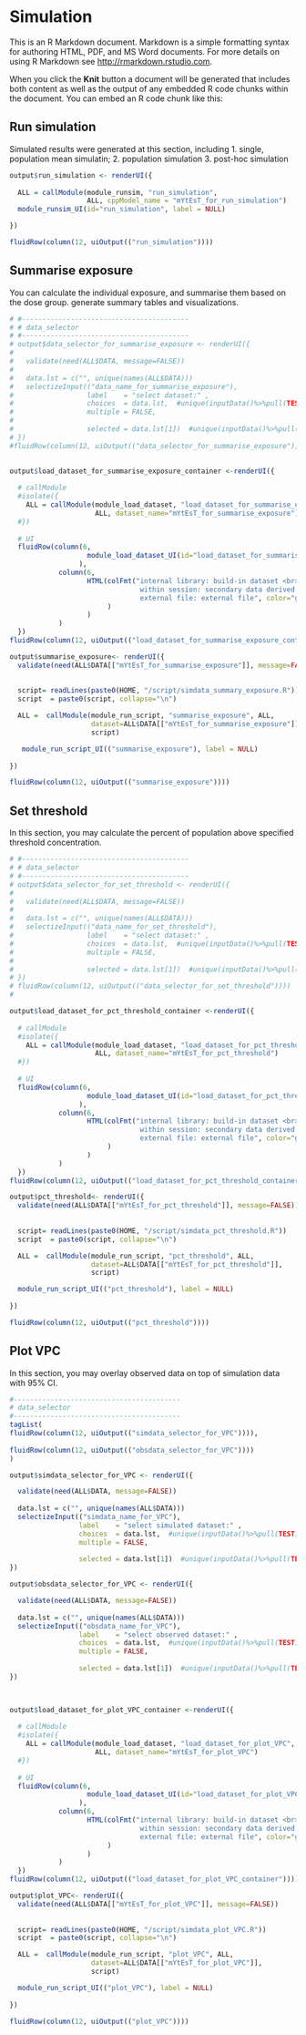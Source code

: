  

# Simulation <a name="run_sim"></a>

This is an R Markdown document. Markdown is a simple formatting syntax for authoring HTML, PDF, and MS Word documents. For more details on using R Markdown see <http://rmarkdown.rstudio.com>.

When you click the **Knit** button a document will be generated that includes both content as well as the output of any embedded R code chunks within the document. You can embed an R code chunk like this: 


## Run simulation <a name="run_sim"></a>

Simulated results were generated at this section, including 
1. single, population mean simulatin; 
2. population simulation
3. post-hoc simulation

```r
output$run_simulation <- renderUI({ 
   
  ALL = callModule(module_runsim, "run_simulation", 
                   ALL, cppModel_name = "mYtEsT_for_run_simulation")  
  module_runsim_UI(id="run_simulation", label = NULL)

})

fluidRow(column(12, uiOutput(("run_simulation"))))
```

 
 
## Summarise exposure <a name="run_sim"></a>
You can calculate the individual exposure, and summarise them based on the dose group. 
generate summary tables and visualizations. 

```r
# #-----------------------------------------
# # data_selector
# #-----------------------------------------
# output$data_selector_for_summarise_exposure <- renderUI({
# 
#   validate(need(ALL$DATA, message=FALSE))
#   
#   data.lst = c("", unique(names(ALL$DATA)))
#   selectizeInput(("data_name_for_summarise_exposure"), 
#                  label    = "select dataset:" , 
#                  choices  = data.lst,  #unique(inputData()%>%pull(TEST)),    
#                  multiple = FALSE, 
#                  
#                  selected = data.lst[1])  #unique(inputData()%>%pull(TEST))[1])   
# })
#fluidRow(column(12, uiOutput(("data_selector_for_summarise_exposure"))))
  
```


```r
output$load_dataset_for_summarise_exposure_container <-renderUI({
   
  # callModule 
  #isolate({ 
    ALL = callModule(module_load_dataset, "load_dataset_for_summarise_exposure", 
                     ALL, dataset_name="mYtEsT_for_summarise_exposure")
  #})
  
  # UI  
  fluidRow(column(6, 
                   module_load_dataset_UI(id="load_dataset_for_summarise_exposure", label=NULL)
                 ), 
            column(6, 
                   HTML(colFmt("internal library: build-in dataset <br>
                                within session: secondary data derived from the original <br> 
                                external file: external file", color="gray")
                        )
                   )
            )  
  })
fluidRow(column(12, uiOutput(("load_dataset_for_summarise_exposure_container"))))
```
 
  
```r

output$summarise_exposure<- renderUI({  
  validate(need(ALL$DATA[["mYtEsT_for_summarise_exposure"]], message=FALSE))
  
  
  script= readLines(paste0(HOME, "/script/simdata_summary_exposure.R"))
  script  = paste0(script, collapse="\n")

  ALL =  callModule(module_run_script, "summarise_exposure", ALL, 
                    dataset=ALL$DATA[["mYtEsT_for_summarise_exposure"]], 
                    script)

   module_run_script_UI(("summarise_exposure"), label = NULL) 
     
})

fluidRow(column(12, uiOutput(("summarise_exposure"))))

```
  


## Set threshold <a name="run_sim"></a>
In this section, you may calculate the percent of population above specified threshold concentration.  

```r
# #-----------------------------------------
# # data_selector
# #-----------------------------------------
# output$data_selector_for_set_threshold <- renderUI({
# 
#   validate(need(ALL$DATA, message=FALSE))
#   
#   data.lst = c("", unique(names(ALL$DATA)))
#   selectizeInput(("data_name_for_set_threshold"), 
#                  label    = "select dataset:" , 
#                  choices  = data.lst,  #unique(inputData()%>%pull(TEST)),    
#                  multiple = FALSE, 
#                  
#                  selected = data.lst[1])  #unique(inputData()%>%pull(TEST))[1])   
# })
# fluidRow(column(12, uiOutput(("data_selector_for_set_threshold"))))
#   
```
 
```r
output$load_dataset_for_pct_threshold_container <-renderUI({
   
  # callModule 
  #isolate({ 
    ALL = callModule(module_load_dataset, "load_dataset_for_pct_threshold", 
                     ALL, dataset_name="mYtEsT_for_pct_threshold")
  #})
  
  # UI  
  fluidRow(column(6, 
                   module_load_dataset_UI(id="load_dataset_for_pct_threshold", label=NULL)
                 ), 
            column(6, 
                   HTML(colFmt("internal library: build-in dataset <br>
                                within session: secondary data derived from the original <br> 
                                external file: external file", color="gray")
                        )
                   )
            )  
  })
fluidRow(column(12, uiOutput(("load_dataset_for_pct_threshold_container"))))
```


```r
 
   
output$pct_threshold<- renderUI({  
  validate(need(ALL$DATA[["mYtEsT_for_pct_threshold"]], message=FALSE))
  
  
  script= readLines(paste0(HOME, "/script/simdata_pct_threshold.R"))
  script  = paste0(script, collapse="\n")

  ALL =  callModule(module_run_script, "pct_threshold", ALL, 
                    dataset=ALL$DATA[["mYtEsT_for_pct_threshold"]], 
                    script)

  module_run_script_UI(("pct_threshold"), label = NULL) 
     
})

fluidRow(column(12, uiOutput(("pct_threshold"))))


```
  

## Plot VPC <a name="run_sim"></a>
In this section, you may overlay observed data on top of simulation data with 95% CI. 

```r
#-----------------------------------------
# data_selector
#-----------------------------------------
tagList(
fluidRow(column(12, uiOutput(("simdata_selector_for_VPC")))),
  
fluidRow(column(12, uiOutput(("obsdata_selector_for_VPC"))))
)

output$simdata_selector_for_VPC <- renderUI({

  validate(need(ALL$DATA, message=FALSE))
  
  data.lst = c("", unique(names(ALL$DATA)))
  selectizeInput(("simdata_name_for_VPC"), 
                 label    = "select simulated dataset:" , 
                 choices  = data.lst,  #unique(inputData()%>%pull(TEST)),    
                 multiple = FALSE, 
                 
                 selected = data.lst[1])  #unique(inputData()%>%pull(TEST))[1])   
})

output$obsdata_selector_for_VPC <- renderUI({

  validate(need(ALL$DATA, message=FALSE))
  
  data.lst = c("", unique(names(ALL$DATA)))
  selectizeInput(("obsdata_name_for_VPC"), 
                 label    = "select observed dataset:" , 
                 choices  = data.lst,  #unique(inputData()%>%pull(TEST)),    
                 multiple = FALSE, 
                 
                 selected = data.lst[1])  #unique(inputData()%>%pull(TEST))[1])   
})

  

```
 
  








```r
output$load_dataset_for_plot_VPC_container <-renderUI({
   
  # callModule 
  #isolate({ 
    ALL = callModule(module_load_dataset, "load_dataset_for_plot_VPC", 
                     ALL, dataset_name="mYtEsT_for_plot_VPC")
  #})
  
  # UI  
  fluidRow(column(6, 
                   module_load_dataset_UI(id="load_dataset_for_plot_VPC", label=NULL)
                 ), 
            column(6, 
                   HTML(colFmt("internal library: build-in dataset <br>
                                within session: secondary data derived from the original <br> 
                                external file: external file", color="gray")
                        )
                   )
            )  
  })
fluidRow(column(12, uiOutput(("load_dataset_for_plot_VPC_container"))))
```


```r
 
   
output$plot_VPC<- renderUI({  
  validate(need(ALL$DATA[["mYtEsT_for_plot_VPC"]], message=FALSE))
  
  
  script= readLines(paste0(HOME, "/script/simdata_plot_VPC.R"))
  script  = paste0(script, collapse="\n")

  ALL =  callModule(module_run_script, "plot_VPC", ALL, 
                    dataset=ALL$DATA[["mYtEsT_for_plot_VPC"]], 
                    script)

  module_run_script_UI(("plot_VPC"), label = NULL) 
     
})

fluidRow(column(12, uiOutput(("plot_VPC"))))


```
 
  
 
